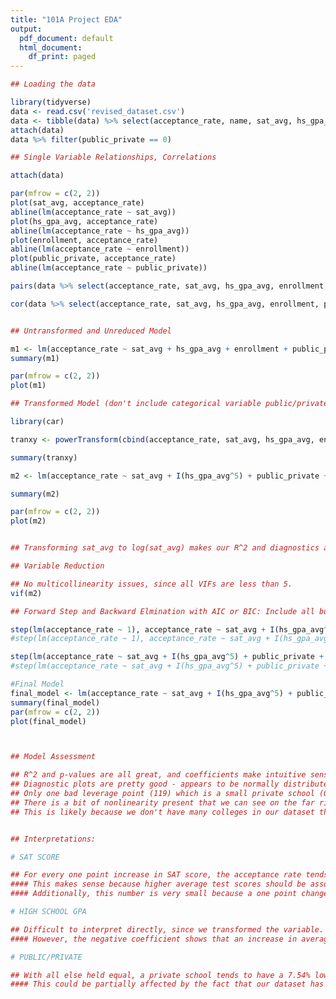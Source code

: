 ```yaml
---
title: "101A Project EDA"
output:
  pdf_document: default
  html_document:
    df_print: paged
---
```


```r
## Loading the data

library(tidyverse)
data <- read.csv('revised_dataset.csv')
data <- tibble(data) %>% select(acceptance_rate, name, sat_avg, hs_gpa_avg, enrollment, public_private) %>% mutate(public_private = case_when(public_private == "private" ~ 1, public_private == "public" ~ 0))
attach(data)
data %>% filter(public_private == 0)
```


```r

## Single Variable Relationships, Correlations

attach(data)

par(mfrow = c(2, 2))
plot(sat_avg, acceptance_rate)
abline(lm(acceptance_rate ~ sat_avg))
plot(hs_gpa_avg, acceptance_rate)
abline(lm(acceptance_rate ~ hs_gpa_avg))
plot(enrollment, acceptance_rate)
abline(lm(acceptance_rate ~ enrollment))
plot(public_private, acceptance_rate)
abline(lm(acceptance_rate ~ public_private))

pairs(data %>% select(acceptance_rate, sat_avg, hs_gpa_avg, enrollment, public_private))

cor(data %>% select(acceptance_rate, sat_avg, hs_gpa_avg, enrollment, public_private))



```

```r
## Untransformed and Unreduced Model

m1 <- lm(acceptance_rate ~ sat_avg + hs_gpa_avg + enrollment + public_private)
summary(m1)

par(mfrow = c(2, 2))
plot(m1)


```


```r

## Transformed Model (don't include categorical variable public/private)

library(car)

tranxy <- powerTransform(cbind(acceptance_rate, sat_avg, hs_gpa_avg, enrollment) ~ 1)

summary(tranxy)

m2 <- lm(acceptance_rate ~ sat_avg + I(hs_gpa_avg^5) + public_private + enrollment)

summary(m2)

par(mfrow = c(2, 2))
plot(m2)


## Transforming sat_avg to log(sat_avg) makes our R^2 and diagnostics a bit worse, so the only variable we will transform is hs_gpa_avg to (hs_gpa_avg)^5
```



```r
## Variable Reduction

## No multicollinearity issues, since all VIFs are less than 5.
vif(m2)

## Forward Step and Backward Elmination with AIC or BIC: Include all but enrollment (as we expected)

step(lm(acceptance_rate ~ 1), acceptance_rate ~ sat_avg + I(hs_gpa_avg^5) + public_private + enrollment, k = log(nrow(data)))
#step(lm(acceptance_rate ~ 1), acceptance_rate ~ sat_avg + I(hs_gpa_avg^5) + public_private + enrollment, k = log(nrow(data)))

step(lm(acceptance_rate ~ sat_avg + I(hs_gpa_avg^5) + public_private + enrollment), acceptance_rate ~ sat_avg + I(hs_gpa_avg^5) + public_private + enrollment)
#step(lm(acceptance_rate ~ sat_avg + I(hs_gpa_avg^5) + public_private + enrollment), acceptance_rate ~ sat_avg + I(hs_gpa_avg^5) + public_private + enrollment, k = log(nrow(data)))

```


```r
#Final Model
final_model <- lm(acceptance_rate ~ sat_avg + I(hs_gpa_avg^5) + public_private)
summary(final_model)
par(mfrow = c(2, 2))
plot(final_model)



## Model Assessment

## R^2 and p-values are all great, and coefficients make intuitive sense
## Diagnostic plots are pretty good - appears to be normally distributed
## Only one bad leverage point (119) which is a small private school (Gardner-Webb University) with a pretty high average GPA and a higher acceptance rate.
## There is a bit of nonlinearity present that we can see on the far right of the residuals vs fitted plot.
## This is likely because we don't have many colleges in our dataset that have near a 100% acceptance rate, as those colleges usually don't report average GPA and test scores.


## Interpretations:

# SAT SCORE

## For every one point increase in SAT score, the acceptance rate tends to decrease by 0.087%.
#### This makes sense because higher average test scores should be associated with a lower acceptance rate.
#### Additionally, this number is very small because a one point change in an SAT score (which is out of 1600) is very small.

# HIGH SCHOOL GPA

## Difficult to interpret directly, since we transformed the variable. 
#### However, the negative coefficient shows that an increase in average high school gpa also leads to a decrease in acceptance rate.

# PUBLIC/PRIVATE

## With all else held equal, a private school tends to have a 7.54% lower acceptance rate than a public school.
#### This could be partially affected by the fact that our dataset has a bunch of public state schools with very high acceptance rates - this trend may not be as strong among colleges with lower acceptance rates.
```






















